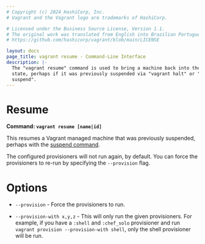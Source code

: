 ```yaml
---
# Copyright (c) 2024 HashiCorp, Inc.
# Vagrant and the Vagrant logo are trademarks of HashiCorp.

# Licensed under the Business Source License, Version 1.1.
# The original work was translated from English into Brazilian Portuguese.
# https://github.com/hashicorp/vagrant/blob/main/LICENSE

layout: docs
page_title: vagrant resume - Command-Line Interface
description: |-
  The "vagrant resume" command is used to bring a machine back into the "up"
  state, perhaps if it was previously suspended via "vagrant halt" or "vagrant
  suspend".
---
```


# Resume

**Command: `vagrant resume [name|id]`**

This resumes a Vagrant managed machine that was previously suspended,
perhaps with the [suspend command](/vagrant/docs/cli/suspend).

The configured provisioners will not run again, by default. You can force
the provisioners to re-run by specifying the `--provision` flag.

# Options

- `--provision` - Force the provisioners to run.

- `--provision-with x,y,z` - This will only run the given provisioners. For
  example, if you have a `:shell` and `:chef_solo` provisioner and run
  `vagrant provision --provision-with shell`, only the shell provisioner will
  be run.
